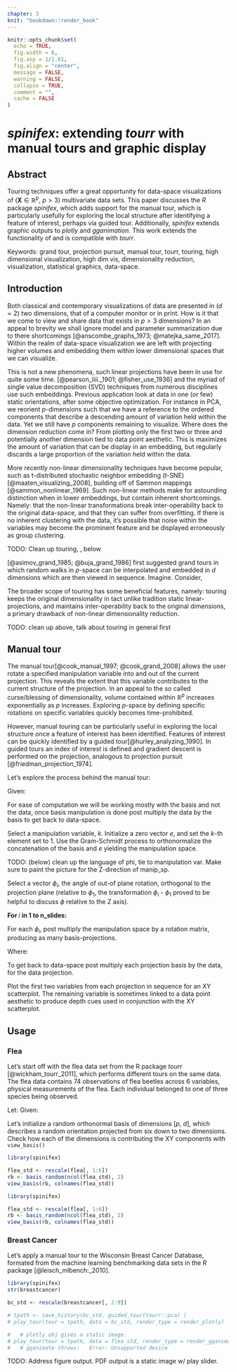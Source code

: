 ```yaml
---
chapter: 3
knit: "bookdown::render_book"
---
```


```r
knitr::opts_chunk$set(
  echo = TRUE, 
  fig.width = 6, 
  fig.asp = 1/1.61, 
  fig.align = "center",
  message = FALSE,
  warning = FALSE,
  collapse = TRUE,
  comment = "",
  cache = FALSE
)
```

# *spinifex*: extending *tourr* with manual tours and graphic display {#ch:spinifex}

## Abstract

Touring techniques offer a great opportunity for data-space visualizations of ($\textbf{X} \in \mathbb{R}^p,~p > 3$) multivariate data sets. This paper discusses the *R* package *spinifex*, which adds support for the manual tour, which is particularly usefully for exploring the local structure after identifying a feature of interest, perhaps via guided tour. Additionally, *spinifex* extends graphic outputs to *plotly* and *gganimation*. This work extends the functionality of and is compatible with *tourr*.

Keywords: grand tour, projection pursuit, manual tour, tourr, touring, high dimensional visualization, high dim vis, dimensionality reduction, visualization, statistical graphics, data-space.


## Introduction

Both classical and contemporary visualizations of data are presented in ($d=2$) two dimensions, that of a computer monitor or in print. How is it that we come to view and share data that exists in $p > 3$ dimensions? In an appeal to brevity we shall ignore model and parameter summarization due to there shortcomings [@anscombe_graphs_1973; @matejka_same_2017]. Within the realm of data-space visualization we are left with projecting higher volumes and embedding them within lower dimensional spaces that we can visualize.

This is not a new phenomena, such linear projections have been in use for quite some time. [@pearson_liii._1901; @fisher_use_1936] and the myriad of single value decomposition (SVD) techniques from numerous disciplines use such embeddings. Previous application look at data in one (or few) static orientations, after some objective optimization. For instance in PCA, we reorient $p$-dimensions such that we have a reference to the ordered components that describe a descending amount of variation held within the data. Yet we still have $p$ components remaining to visualize. Where does the dimension reduction come in? From plotting only the first two or three and potentially another dimension tied to data point aesthetic. This is maximizes the amount of variation that can be display in an embedding, but regularly discards a large proportion of the variation held within the data.

More recently non-linear dimensionality techniques have become popular, such as t-distributed stochastic neighbor embedding (t-SNE) [@maaten_visualizing_2008], building off of Sammon mappings [@sammon_nonlinear_1969]. Such non-linear methods make for astounding distinction when in lower embeddings, but contain inherent shortcomings. Namely: that the non-linear transformations break inter-operability back to the original data-space, and that they can suffer from overfitting. If there is no inherent clustering with the data, it's possible that noise within the variables may become the prominent feature and be displayed erroneously as group clustering.

TODO: Clean up touring, , below

[@asimov_grand_1985; @buja_grand_1986] first suggested grand tours in which random walks in $p$-space can be interpolated and embedded in $d$ dimensions which are then viewed in sequence. Imagine. Consider, 


The broader scope of touring has some beneficial features, namely: touring keeps the original dimensionality in tact unlike tradition static linear-projections, and maintains inter-operability back to the original dimensions, a primary drawback of non-linear dimensionality reduction.

TODO: clean up above, talk about touring in general first

<!-- ## Terminology and demystifying projection: -->
<!-- TODO: clean up the terminology section -->
<!-- basis, data, n, p, d,  -->

<!-- Suppose that we have tri-variate data, $\textbf{X}_{[8,~3]}$, the corners points of a rectanguloid. We can describe the relative orientation by defining  -->

<!-- For every $p$-dimensional space can be described by the direction and magnitude of axes in a square matrix that we call a basis. Imgine 3 axes of an XYZ Caresian volume (*ie.* a basis $\in \mathbb{R}^p$). In matimatical form we would write this as a diagonal identity matrix of demension 3. -->

<!-- ```{r} -->
<!-- # b <- diag(3) -->
<!-- # xyz <- c("X", "Y", "Z") -->
<!-- # rownames(b) <- xyz -->
<!-- # colnames(b) <- xyz -->
<!-- # b -->
<!-- ``` -->

<!-- This basis has some nice properties that are mathimatically nice to preserve, namely, that each axis as is at a right angle to the other (*orthagonal*), and are unit *normal* (length or norm equal to one). If matrix meets both of these criteria we call it *orthonormal*. -->

<!-- ```{r} -->
<!-- # set.seed(15) -->
<!-- # library(plotly) -->
<!-- # library(processx) -->
<!-- # X = 9*runif(100) # X = 9*c(0,1,1,0,0,1,1,0) -->
<!-- # Y = 6*runif(100) # Y = 6*c(0,0,1,1,0,0,1,1) -->
<!-- # Z = 2*runif(100) # Z = 2*c(0,0,0,0,1,1,1,1) -->
<!-- #  -->
<!-- # p <- plot_ly(x=X, y=Y, z=Z, type="scatter3d", mode="markers") -->
<!-- # ###STATIC OUTPUT REQURIES ORCA SETUP, NOT TRANsFERABLE... -->
<!-- # # orca(p, "cube_demo.png") # but, needs orca setup,  -->
<!-- # # plotly_IMAGE(p, format = "png", out_file = "output.png") -->
<!-- ``` -->


## Manual tour

The manual tour[@cook_manual_1997; @cook_grand_2008] allows the user rotate a specified manipulation variable into and out of the current projection. This reveals the extent that this variable contributes to the current structure of the projection. In an appeal to the so called curse/blessing of dimensionality, volume contained within $\mathbb{R}^p$ increases exponentially as $p$ increases. Exploring $p$-space by defining specific rotations on specific variables quickly becomes time-prohibited.

However, manual touring can be particularly useful in exploring the local structure once a feature of interest has been identified. Features of interest can be quickly identified by a guided tour[@hurley_analyzing_1990]. In guided tours an index of interest is defined and gradient descent is performed on the projection, analogous to projection pursuit [@friedman_projection_1974]. 

Let's explore the process behind the manual tour:

Given:
\begin{description}
  \item[$\textbf{X}_{[n,~p]}$] A data set containing $n$ observations of $p$ numeric variables. 
  \item[$\textbf{B}_{[p,~d]}$] An orthonormal \footnote{Where each variable is both: orthogonal, at right angles (dot product is 0) to the other variables, and unit vectors, a norm = 1} basis describing the current orientation projecting $p$ down to $d$ dimension.
\end{description}

\begin{align*}
  \textbf{X}_{[n,~p]} ~=
  \begin{bmatrix}
    X_{1,~1} & \dots  & X_{1,~p} \\
    X_{2,~1} & \dots  & X_{2,~p} \\
    \vdots   & \ddots & \vdots   \\
    X_{n,~1} & \dots  & X_{n,~p}
  \end{bmatrix}
\end{align*}

\begin{align*}
  \textbf{B}_{[p,~d]} ~=
  \begin{bmatrix}
    B_{1,~1} & \dots  & B_{1,~d} \\
    B_{2,~1} & \dots  & B_{2,~d} \\
    \vdots   & \ddots & \vdots   \\
    B_{p,~1} & \dots  & B_{p,~d}
  \end{bmatrix}
\end{align*}

For ease of computation we will be working mostly with the basis and not the data, once basis manipulation is done post multiply the data by the basis to get back to data-space.  

Select a manipulation variable, $k$. Initialize a zero vector $e$, and set the $k$-th element set to 1. Use the Gram-Schmidt process to orthonormalize the concatenation of the basis and $e$ yielding the manipulation space.

\begin{align*}
  \textbf{M}_{[p,~d+1]}
  &= Orthonormalize_{GS}( \textbf{B}_{[p,~d]}|\textbf{e}_{k~[p,~1]} ) \\
  &= Orthonormalize_{GS}
  \left(
    \begin{bmatrix}
      B_{1,~1} & \dots  & B_{1,~d} \\
      B_{2,~1} & \dots  & B_{2,~d} \\
      \vdots   & \ddots & \vdots   \\
      B_{k,~1} & \dots  & B_{k,~d} \\
      \vdots   & \ddots & \vdots   \\
      B_{p,~1} & \dots  & B_{p,~d}
    \end{bmatrix}
  ~|~
    \begin{bmatrix}
      0 \\
      0 \\
      \vdots \\
      1 \\
      \vdots \\
      0
    \end{bmatrix}
  \right)
\end{align*}

TODO: (below) clean up the language of phi, tie to manipulation var. Make sure to paint the picture for the  Z-direction of manip_sp. 

Select a vector $\phi_i$, the angle of out-of plane rotation, orthogonal to the projection plane (relative to $\phi_1$, the transformation $\phi_i$ - $\phi_1$ proved to be helpful to discuss $\phi$ relative to the Z axis). 

**For ** $i$ **in 1 to n_slides:**
<!-- Don't fix the above, it's not going to happen... -->

For each $\phi_i$, post multiply the manipulation space by a rotation matrix,  producing as many basis-projections.

\begin{align*}
  \textbf{P}_{b[p,~d+1,~i]}
  &= \textbf{M}_{[p,~d+1]} ~*~ \textbf{R}_{[d+1,~d+1]} 
    ~~~~~~~~~~~~~~~~~~~\text{For the $d=2$ case:} \\
  &= \begin{bmatrix}
    M_{1,~1} & M_{1,~2} & M_{1,~3} \\
    M_{2,~1} & M_{2,~2} & M_{2,~3} \\
    \vdots   & \vdots   & \vdots   \\
    M_{p,~1} & M_{p,~2} & M_{p,~3}
  \end{bmatrix}_{[p,~d+1]}
    ~*~
  \begin{bmatrix}
    c_\theta^2 c_\phi s_\theta^2 &
    -c_\theta s_\theta (1 - c_\phi) &
    -c_\theta s_\phi \\
    -c_\theta s_\theta (1 - c_\phi) &
    s_\theta^2 c_\phi + c_\theta^2 &
    -s_\theta s_\phi \\
    c_\theta s_\phi &
    s_\theta s_\phi &
    c_\phi
  \end{bmatrix}_{[3,~3]}
\end{align*}


Where:
\begin{description}
  \item[$\theta$] is the angle that lies on the projection plane ($ie.$ on the XY plane)
  \item[$\phi$] is the angle orthogonal to the projection plane ($ie.$ in the Z direction)
  \item[$c_\theta$] is the cosine of $\theta$
  \item[$c_\phi$]   is the cosine of $\phi$
  \item[$s_\theta$] is the sine of   $\theta$
  \item[$s_\phi$]   is the sine of   $\phi$
\end{description}

To get back to data-space post multiply each projection basis by the data, for  the data projection.

\begin{align}
  \textbf{P}_{d[n,~d+1]}
    &= \textbf{X}_{[n,~p]} ~*~ \textbf{P}_{b[p,~d+1]} \\
    &= \begin{bmatrix}
      X_{1,~1} & \dots & X_{1,~p} \\
      X_{2,~1} & \dots & X_{2,~p} \\
      \vdots   & \vdots & \vdots  \\
      X_{n,~1} & \dots & X_{n,~p}
    \end{bmatrix}_{[n,~p]}
      ~*~
    \begin{bmatrix}
      P_{b:1,~1} & P_{b:1,~2} & P_{b:1,~3} \\
      P_{b:2,~1} & P_{b:2,~2} & P_{b:2,~3} \\
      \vdots     & \vdots     & \vdots     \\
      P_{b:p,~1} & P_{b:p,~2} & P_{b:p,~3}
    \end{bmatrix}_{b[p,~d+1]}
\end{align}

Plot the first two variables from each projection in sequence for an XY scatterplot. The remaining variable is sometimes linked to a data point aesthetic to produce depth cues used in conjunction with the XY scatterplot.


## Usage

### Flea

Let's start off with the flea data set from the R package *tourr* [@wickham_tourr_2011], which performs different tours on the same data. The flea data contains 74 observations of flea beetles across 6 variables, physical measurements of the flea. Each individual belonged to one of three species being observed.

Let:
\begin{description}
  \item[$d=2$] For the sake of illustration we'll embed into two dimensions.
\end{description}

Given:
\begin{description}
  \item[$\bf{X}_{[74,~6]}$] Flea data, 74 observations by 6 variables, $\bf{X} \in \mathbb{R}^6, ~p=6$.
  \item[$p=6$]
\end{description}

Let's initialize a random orthonormal basis of dimensions [$p,~d$], which describes a random orientation projected from six down to two dimensions. Check how each of the dimensions is contributing the XY components with `view_basis()`

```r
library(spinifex)

flea_std <- rescale(flea[, 1:6])
rb <- basis_random(ncol(flea_std), 2)
view_basis(rb, colnames(flea_std)) 
```

```r
library(spinifex)

flea_std <- rescale(flea[, 1:6])
rb <- basis_random(ncol(flea_std), 2)
view_basis(rb, colnames(flea_std)) 
```


### Breast Cancer

Let's apply a manual tour to the Wisconsin Breast Cancer Database, formated from the machine learning benchmarking data sets in the *R* package [@leisch_mlbench:_2010].

```r
library(spinifex)
str(breastcancer)

bc_std <- rescale(breastcancer[, 2:9])

# tpath <- save_history(bc_std, guided_tour(tourr::pca) )
# play_tour(tour = tpath, data = bc_std, render_type = render_plotly)

#   # plotly obj gives a static image.
# play_tour(tour = tpath, data = flea_std, render_type = render_gganimate)
#   # gganimate throws:   Error: Unsupported device
```

TODO: Address figure output. PDF output is a static image w/ play slider.